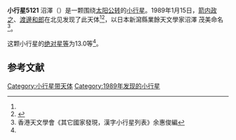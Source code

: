 {{Infobox planet
| bgcolour = #FFFFC0
| name = 5121 Numazawa 沼澤
| symbol = 
| image = 
| caption = 
| discovery = yes
| discovery_ref = 
| discoverer = [[箭内政之|箭内政之]]、[[渡邊和郎|渡邊和郎]]
| discovery_site = [[北见|北见]] 
| discovered = 1989年1月15日
| designations = yes
| mp_name = 
| named_after = 
| alt_names = 1989 AX1/ 1941 WO / 1954 PA / 1984 QF1
| mp_category = [[主带小行星|主带小行星]]
| orbit_ref = <ref name="a">[http://ssd.jpl.nasa.gov/sbdb.cgi?sstr=5121 5121 Numazawa] {{Wayback|url=http://ssd.jpl.nasa.gov/sbdb.cgi?sstr=5121 |date=20201124011926 }}，小行星數據庫瀏覽器（JPL Small-Body Database Browser）－[[美国国家航空航天局|美国国家航空航天局]]喷气推进实验室</ref>
| epoch = 2456400.5 (2013年4月18日更新)
| aphelion = {{convert|2.611081278112839|AU|km|3|abbr=on|lk=out}}
| perihelion = {{convert|1.850112490290492|AU|km|3|abbr=on}}
| semimajor = {{convert|2.230596884201665|AU|km|3|abbr=on}}
| eccentricity = 0.170575148
| period = 1216.830435 [[日|日]]<br />3.33[[儒略年|儒略年]]
| avg_speed = 
| inclination = 6.455030626192791
| asc_node = 358.3263893035153
| mean_anomaly = 
| arg_peri = 20.71943559515908
| satellites = 
| physical_characteristics = yes
| dimensions = 
| mass = 
| density = 
| surface_grav = 
| escape_velocity = 
| sidereal_day = 
| axial_tilt = 
| pole_ecliptic_lat = 
| pole_ecliptic_lon = 
| albedo = 
| temperatures= 
| temp_name1 = 
| mean_temp_1 = 
| max_temp_1 = 
| temp_name2 = 
| max_temp_2 = 
| spectral_type = 
| abs_magnitude = 13.0
}}

'''小行星5121''' 沼澤（{{lang-en|5121 Numazawa}}）是一颗围绕[[太阳|太阳]][[公转|公转]]的[[小行星|小行星]]。1989年1月15日，[[箭内政之|箭内政之]]、[[渡邊和郎|渡邊和郎]]在北见发现了此天体<ref name="a" /><ref>{{cite news|title=小行星列表|url=http://cfa-www.harvard.edu/iau/lists/NumberedMPs.txt|accessdate=2013-07-08|newspaper=哈佛大学|archive-date=2008-05-17|archive-url=https://web.archive.org/web/20080517010638/http://cfa-www.harvard.edu/iau/lists/NumberedMPs.txt|dead-url=no}}</ref>，以日本新瀉縣業餘天文學家沼澤 茂美命名<ref>香港天文學會《其它國家發現，漢字小行星列表》余惠俊編</ref>。

这颗小行星的[[绝对星等|绝对星等]]为13.0等<ref name="a" />。

==参考文献==
{{reflist}}
{{Minor Planet Number|[[小行星5120|小行星5120]]|[[小行星5122|小行星5122]]}}

{{小天体}}

[[Category:小行星带天体|Category:小行星带天体]]
[[Category:1989年发现的小行星|Category:1989年发现的小行星]]


{{asteroid-stub}}